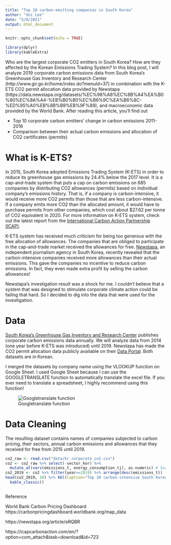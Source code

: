 ```yaml
---
title: "Top 10 carbon-emitting companies in South Korea"
author: "Uni Lee"
date: "5/8/2021"
output: html_document
---
```


```r
knitr::opts_chunk$set(echo = TRUE)

library(dplyr)
library(kableExtra)
```

Who are the largest corporate CO2 emitters in South Korea? How are they affected by the Korean Emissions Trading System? In this blog post, I will analyze 2019 corporate carbon emissions data from South Korea's Greenhouse Gas Inventory and Research Center (http://www.gir.go.kr/home/index.do?menuId=37) in combination with the K-ETS CO2 permit allocation data provided by Newstapa (https://data.newstapa.org/datasets/%EC%98%A8%EC%8B%A4%EA%B0%80%EC%8A%A4-%EB%B0%B0%EC%B6%9C%EA%B6%8C-%ED%95%A0%EB%8B%B9%EB%9F%89), and macroeconomic data provided by the World Bank. After reading this article, you'll find out 

* Top 10 corporate carbon emitters' change in carbon emissions 2011-2016
* Comparison between their actual carbon emissions and allocation of CO2 certificates (permits)


# What is K-ETS? 

In 2015, South Korea adopted Emissions Trading System (K-ETS) in order to reduce its greenhouse gas emissions by 24.4% below the 2017 level. It is a cap-and-trade system that puts a cap on carbon emissions on 685 companies by distributing CO2 allowances (permits) based on individual company's emissions history. That is, if a company is carbon-intensive, it would receive more CO2 permits than those that are less carbon-intensive. If a company emits more CO2 than the allocated amount, it would have to purchase permits from other companies, which cost about $27.62 per tonne of CO2 equivalent in 2020. For more information on K-ETS system, check out the latest report from the [International Carbon Action Partnership (ICAP)](https://icapcarbonaction.com/en/?option=com_etsmap&task=export&format=pdf&layout=list&systems%5B%5D=47).

K-ETS system has received much criticism for being too generous with the free allocation of allowances. The companies that are obliged to participate in the cap-and-trade market received the allowances for free. [Newstapa](https://newstapa.org/article/eRQBR), an independent journalism agency in South Korea, recently revealed that the carbon-intensive companies received more allowances than their actual emissions. This gave the companies no incentive to reduce carbon emissions. In fact, they even made extra profit by selling the carbon allowances! 

Newstapa's investigation result was a shock for me. I couldn't believe that a system that was designed to stimulate corporate climate action could be failing that hard. So I decided to dig into the data that were used for the investigation. 

# Data 

[South Korea's Greenhouse Gas Inventory and Research Center](http://www.gir.go.kr/home/index.do?menuId=37) publishes corporate carbon emissions data annually. We will analyze data from 2014 (one year before K-ETS was introduced) until 2019. Newstapa has made the CO2 permit allocation data publicly available on their [Data Portal](https://data.newstapa.org/datasets/%EC%98%A8%EC%8B%A4%EA%B0%80%EC%8A%A4-%EB%B0%B0%EC%B6%9C%EA%B6%8C-%ED%95%A0%EB%8B%B9%EB%9F%89). Both datasets are in Korean. 

I merged the datasets by company name using the VLOOKUP function on Google Sheet. I used Google Sheet because I can use the GOOGLETRANSLATE function to automatically translate the excel file. If you ever need to translate a spreadsheet, I highly recommend using this function! 

![Googletranslate function](figure/googletranslate.png)

# Data Cleaning

The resulting dataset contains names of companies subjected to carbon pricing, their sectors, annual carbon emissions and allowances that they received for free from 2015 until 2019. 

```r
co2_raw <- read.csv("data/kr_corporate_co2.csv")
co2 <- co2_raw %>% select(-sector_kor) %>%
  mutate_at(vars(emissions_t, energy_consumption_tj), as.numeric) # Sort by 2019 emissions in descending order
co2_2019 <- co2 %>% filter(year==2019) %>% arrange(desc(emissions_t))
head(co2_2019, 10) %>% kbl(caption="Top 10 carbon-intensive South Korean companies in 2019") %>%
  kable_classic()
```

```r

```


Reference

World Bank Carbon Pricing Dashboard https://carbonpricingdashboard.worldbank.org/map_data

https://newstapa.org/article/eRQBR

https://icapcarbonaction.com/en/?option=com_attach&task=download&id=723